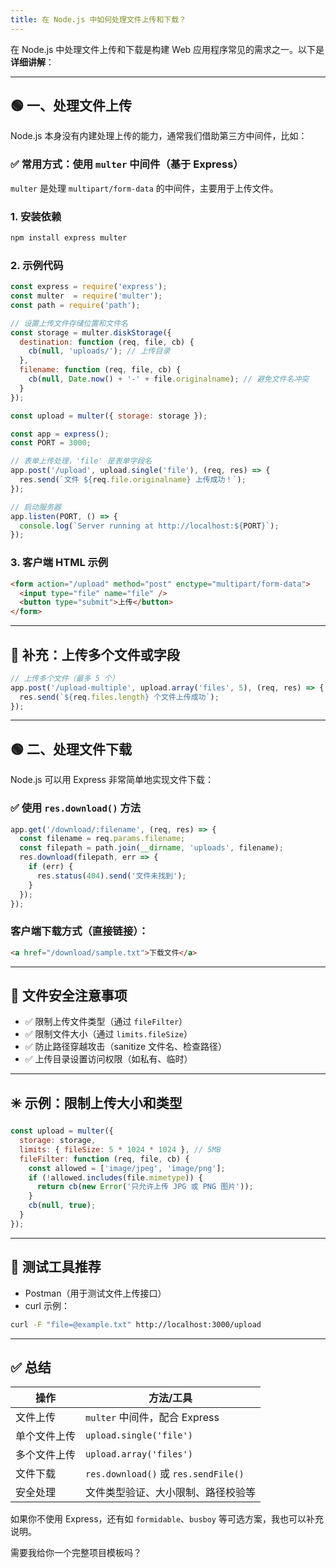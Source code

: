 ```yaml
---
title: 在 Node.js 中如何处理文件上传和下载？
---
```


在 Node.js 中处理文件上传和下载是构建 Web 应用程序常见的需求之一。以下是**详细讲解**：

---

## 🟢 一、处理文件上传

Node.js 本身没有内建处理上传的能力，通常我们借助第三方中间件，比如：

### ✅ 常用方式：使用 `multer` 中间件（基于 Express）

`multer` 是处理 `multipart/form-data` 的中间件，主要用于上传文件。

### 1. 安装依赖

```bash
npm install express multer
```

### 2. 示例代码

```js
const express = require('express');
const multer  = require('multer');
const path = require('path');

// 设置上传文件存储位置和文件名
const storage = multer.diskStorage({
  destination: function (req, file, cb) {
    cb(null, 'uploads/'); // 上传目录
  },
  filename: function (req, file, cb) {
    cb(null, Date.now() + '-' + file.originalname); // 避免文件名冲突
  }
});

const upload = multer({ storage: storage });

const app = express();
const PORT = 3000;

// 表单上传处理，'file' 是表单字段名
app.post('/upload', upload.single('file'), (req, res) => {
  res.send(`文件 ${req.file.originalname} 上传成功！`);
});

// 启动服务器
app.listen(PORT, () => {
  console.log(`Server running at http://localhost:${PORT}`);
});
```

### 3. 客户端 HTML 示例

```html
<form action="/upload" method="post" enctype="multipart/form-data">
  <input type="file" name="file" />
  <button type="submit">上传</button>
</form>
```

---

## 🔻 补充：上传多个文件或字段

```js
// 上传多个文件（最多 5 个）
app.post('/upload-multiple', upload.array('files', 5), (req, res) => {
  res.send(`${req.files.length} 个文件上传成功`);
});
```

---

## 🟢 二、处理文件下载

Node.js 可以用 Express 非常简单地实现文件下载：

### ✅ 使用 `res.download()` 方法

```js
app.get('/download/:filename', (req, res) => {
  const filename = req.params.filename;
  const filepath = path.join(__dirname, 'uploads', filename);
  res.download(filepath, err => {
    if (err) {
      res.status(404).send('文件未找到');
    }
  });
});
```

### 客户端下载方式（直接链接）：

```html
<a href="/download/sample.txt">下载文件</a>
```

---

## 📁 文件安全注意事项

* ✅ 限制上传文件类型（通过 `fileFilter`）
* ✅ 限制文件大小（通过 `limits.fileSize`）
* ✅ 防止路径穿越攻击（sanitize 文件名、检查路径）
* ✅ 上传目录设置访问权限（如私有、临时）

---

## ✳️ 示例：限制上传大小和类型

```js
const upload = multer({
  storage: storage,
  limits: { fileSize: 5 * 1024 * 1024 }, // 5MB
  fileFilter: function (req, file, cb) {
    const allowed = ['image/jpeg', 'image/png'];
    if (!allowed.includes(file.mimetype)) {
      return cb(new Error('只允许上传 JPG 或 PNG 图片'));
    }
    cb(null, true);
  }
});
```

---

## 🧪 测试工具推荐

* Postman（用于测试文件上传接口）
* curl 示例：

```bash
curl -F "file=@example.txt" http://localhost:3000/upload
```

---

## ✅ 总结

| 操作     | 方法/工具                               |
| ------ | ----------------------------------- |
| 文件上传   | `multer` 中间件，配合 Express             |
| 单个文件上传 | `upload.single('file')`             |
| 多个文件上传 | `upload.array('files')`             |
| 文件下载   | `res.download()` 或 `res.sendFile()` |
| 安全处理   | 文件类型验证、大小限制、路径校验等                   |

如果你不使用 Express，还有如 `formidable`、`busboy` 等可选方案，我也可以补充说明。

需要我给你一个完整项目模板吗？
